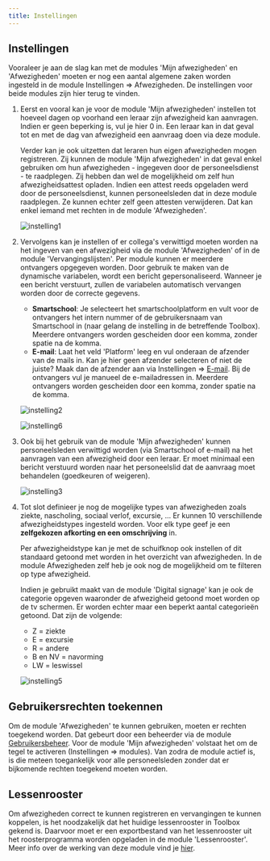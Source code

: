 ```yaml
---
title: Instellingen
---
```


## Instellingen
Vooraleer je aan de slag kan met de modules 'Mijn afwezigheden' en 'Afwezigheden' moeten er nog een aantal algemene zaken worden ingesteld in de module Instellingen => Afwezigheden. De instellingen voor beide modules zijn hier terug te vinden. 

1. Eerst en vooral kan je voor de module 'Mijn afwezigheden' instellen tot hoeveel dagen op voorhand een leraar zijn afwezigheid kan aanvragen. Indien er geen beperking is, vul je hier 0 in. Een leraar kan in dat geval tot en met de dag van afwezigheid een aanvraag doen via deze module. 

    Verder kan je ook uitzetten dat leraren hun eigen afwezigheden mogen registreren. Zij kunnen de module 'Mijn afwezigheden' in dat geval enkel gebruiken om hun afwezigheden - ingegeven door de personeelsdienst - te raadplegen. Zij hebben dan wel de mogelijkheid om zelf hun afwezigheidsattest opladen. Indien een attest reeds opgeladen werd door de personeelsdienst, kunnen personeelsleden dat in deze module raadplegen. Ze kunnen echter zelf geen attesten verwijderen. Dat kan enkel iemand met rechten in de module 'Afwezigheden'.

    ![instelling1](./instelling1.PNG)

2. Vervolgens kan je instellen of er collega's verwittigd moeten worden na het ingeven van een afwezigheid via de module 'Afwezigheden' of in de module 'Vervangingslijsten'. Per module kunnen er meerdere ontvangers opgegeven worden. Door gebruik te maken van de dynamische variabelen, wordt een bericht gepersonaliseerd. Wanneer je een bericht verstuurt, zullen de variabelen automatisch vervangen worden door de correcte gegevens.  
    - **Smartschool**: Je selecteert het smartschoolplatform en vult voor de ontvangers het intern nummer of de gebruikersnaam van Smartschool in (naar gelang de instelling in de betreffende Toolbox). Meerdere ontvangers worden gescheiden door een komma, zonder spatie na de komma. 
    - **E-mail**: Laat het veld 'Platform' leeg en vul onderaan de afzender van de mails in. Kan je hier geen afzender selecteren of niet de juiste? Maak dan de afzender aan via Instellingen => [E-mail](/e-mail). Bij de ontvangers vul je manueel de e-mailadressen in. Meerdere ontvangers worden gescheiden door een komma, zonder spatie na de komma. 

    ![instelling2](./instelling2.PNG)

    ![instelling6](./instelling6.png)

3. Ook bij het gebruik van de module 'Mijn afwezigheden' kunnen personeelsleden verwittigd worden (via Smartschool of e-mail) na het aanvragen van een afwezigheid door een leraar. Er moet minimaal een bericht verstuurd worden naar het personeelslid dat de aanvraag moet behandelen (goedkeuren of weigeren). 

    ![instelling3](./instelling3.png)

4. Tot slot definieer je nog de mogelijke types van afwezigheden zoals ziekte, nascholing, sociaal verlof, excursie, ... Er kunnen 10 verschillende afwezigheidstypes ingesteld worden. Voor elk type geef je een **zelfgekozen afkorting en een omschrijving** in. 

    Per afwezigheidstype kan je met de schuifknop ook instellen of dit standaard getoond met worden in het overzicht van afwezigheden. In de module Afwezigheden zelf heb je ook nog de mogelijkheid om te filteren op type afwezigheid. 

    Indien je gebruikt maakt van de module 'Digital signage' kan je ook de categorie opgeven waaronder de afwezigheid getoond moet worden op de tv schermen. Er worden echter maar een beperkt aantal categorieën getoond. Dat zijn de volgende:

    - Z = ziekte
    - E = excursie
    - R = andere
    - B en NV = navorming
    - LW = leswissel <br/>

    ![instelling5](./instelling5.PNG)

## Gebruikersrechten toekennen
Om de module 'Afwezigheden' te kunnen gebruiken, moeten er rechten toegekend worden. Dat gebeurt door een beheerder via de module [Gebruikersbeheer](/gebruikersbeheer). Voor de module 'Mijn afwezigheden' volstaat het om de tegel te activeren (Instellingen => modules). Van zodra de module actief is, is die meteen toegankelijk voor alle personeelsleden zonder dat er bijkomende rechten toegekend moeten worden.

## Lessenrooster
Om afwezigheden correct te kunnen registreren en vervangingen te kunnen koppelen, is het noodzakelijk dat het huidige lessenrooster in Toolbox gekend is. Daarvoor moet er een exportbestand van het lessenrooster uit het roosterprogramma worden opgeladen in de module 'Lessenrooster'. Meer info over de werking van deze module vind je [hier](/lessenrooster).
